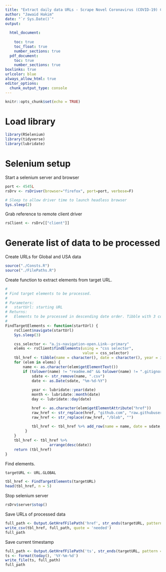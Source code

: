 ```yaml
---
title: "Extract daily data URLs - Scrape Novel Coronavirus (COVID-19) Cases, provided by JHU CSSE"
author: "Jawaid Hakim"
date: "`r Sys.Date()`"
output:
  
  html_document:
    
    toc: true
    toc_float: true
    number_sections: true
  pdf_document: 
    toc: true
    number_sections: true
boxlinks: true
urlcolor: blue
always_allow_html: true
editor_options: 
  chunk_output_type: console
---
```


```r
knitr::opts_chunk$set(echo = TRUE)
```

# Load library

```r
library(RSelenium)
library(tidyverse)
library(lubridate)
```

# Selenium setup

Start a selenium server and browser
```r
port <- 4545L
rsDrv <- rsDriver(browser="firefox", port=port, verbose=F)

# Sleep to allow driver time to launch headless browser
Sys.sleep(2)
```

Grab  reference to remote client driver
```r
rsClient <- rsDrv[["client"]]
```

# Generate list of data to be processed

Create URLs for Global and USA data

```r
source("./Consts.R")
source("./FilePaths.R")
```

Create function to extract elements from target URL.

```r
#
# Find target elements to be processed.
#
# Parameters:
#   startUrl: starting URL
# Returns:
#   Elements to be processed in descending date order. Tibble with 3 columns containing: name, href, and raw_href.
#
FindTargetElements <- function(startUrl) {
    rsClient$navigate(startUrl)
    Sys.sleep(3)

    css_selector <- "a.js-navigation-open.Link--primary"
    elems <- rsClient$findElements(using = "css selector", 
                                   value = css_selector) 
    tbl_href <- tibble(name = character(), date = character(), year = integer(), month = integer(), day = integer(), href = character(), raw_href = character())
    for (elem in elems) {
        name <- as.character(elem$getElementText())
        if (tolower(name) != "readme.md" && tolower(name) != ".gitignore") {
            sdate <- str_remove(name, ".csv")
            date <- as.Date(sdate, "%m-%d-%Y")
    
            year <- lubridate::year(date)
            month <- lubridate::month(date)
            day <- lubridate::day(date)

            href <- as.character(elem$getElementAttribute("href"))
            raw_href <- str_replace(href, "github.com", "raw.githubusercontent.com")
            raw_href <- str_replace(raw_href, "/blob", "")
            
            tbl_href <- tbl_href %>% add_row(name = name, date = sdate, year = year, month = month, day = day, href = href, raw_href = raw_href)
         }
    }
    tbl_href <- tbl_href %>%
                    arrange(desc(date))
    return (tbl_href)
}
```

Find elements.

```r
targetURL <- URL.GLOBAL
```

```r
tbl_href <- FindTargetElements(targetURL)
head(tbl_href, n = 5)
```

Stop selenium server

```r
rsDrv$server$stop()
```

Save URLs of processed data

```r
full_path <- Output.GetHrefFilePath('href', str_ends(targetURL, pattern = "_us", negate = TRUE))
write_csv(tbl_href, full_path, quote = 'needed')
full_path
```

Save current timestamp

```r
full_path <- Output.GetHrefFilePath('ts', str_ends(targetURL, pattern = "_us", negate = TRUE))
ts <- format(today(), '%Y-%m-%d')
write_file(ts, full_path)
full_path
```

